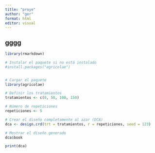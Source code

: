 ```yaml
---
title: "proye"
author: "ger"
format: html
editor: visual
---
```


## gggg

```r
library(rmarkdown)

# Instalar el paquete si no está instalado
#install.packages("agricolae")


# Cargar el paquete
library(agricolae)

# Definir los tratamientos
tratamientos <- c(0, 50, 100, 150)

# Número de repeticiones
repeticiones <- 5

# Crear el diseño completamente al azar (DCA)
dca <- design.crd(trt = tratamientos, r = repeticiones, seed = 123)

# Mostrar el diseño generado
dca$book

print(dca)
```
